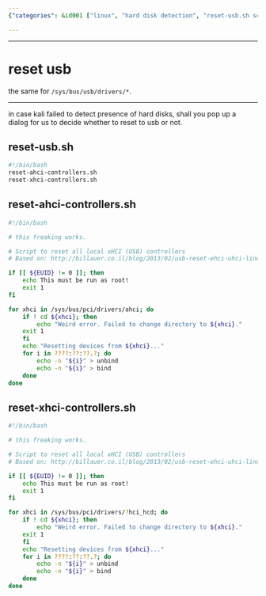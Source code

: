 ```yaml
---
{"categories": &id001 ["linux", "hard disk detection", "reset-usb.sh script", "USB controllers", "Kali Linux", "improvements", "sub-scripts"], "category": "Linux", "date": "2022-12-15 16:33:24", "description": "The reset-usb.sh script is a solution to hard disk detection issues in Linux, specifically addressing USB controller problems. It works by utilizing sub-scripts and a for loop to unbind and rebind the controllers, with suggested enhancements for Kali Linux.", "tags": *id001, "title": "reset usb"}

---
```


------

# reset usb

the same for `/sys/bus/usb/drivers/*`.

----
in case kali failed to detect presence of hard disks, shall you pop up a dialog for us to decide whether to reset to usb or not.

## reset-usb.sh

```bash
#!/bin/bash
reset-ahci-controllers.sh
reset-xhci-controllers.sh
```

## reset-ahci-controllers.sh

```bash
#!/bin/bash

# this freaking works.

# Script to reset all local xHCI (USB) controllers
# Based on: http://billauer.co.il/blog/2013/02/usb-reset-ehci-uhci-linux/

if [[ ${EUID} != 0 ]]; then
	echo This must be run as root!
	exit 1
fi

for xhci in /sys/bus/pci/drivers/ahci; do
	if ! cd ${xhci}; then
		echo "Weird error. Failed to change directory to ${xhci}."
	exit 1
	fi
	echo "Resetting devices from ${xhci}..."
	for i in ????:??:??.?; do
		echo -n "${i}" > unbind
		echo -n "${i}" > bind
	done
done

```

## reset-xhci-controllers.sh

```bash
#!/bin/bash

# this freaking works.

# Script to reset all local xHCI (USB) controllers
# Based on: http://billauer.co.il/blog/2013/02/usb-reset-ehci-uhci-linux/

if [[ ${EUID} != 0 ]]; then
	echo This must be run as root!
	exit 1
fi

for xhci in /sys/bus/pci/drivers/?hci_hcd; do
	if ! cd ${xhci}; then
		echo "Weird error. Failed to change directory to ${xhci}."
	exit 1
	fi
	echo "Resetting devices from ${xhci}..."
	for i in ????:??:??.?; do
		echo -n "${i}" > unbind
		echo -n "${i}" > bind
	done
done

```

